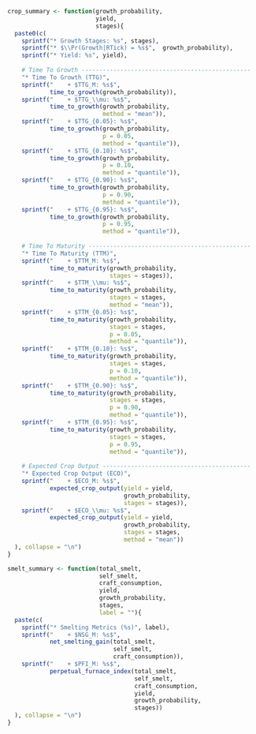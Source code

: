 ```r
crop_summary <- function(growth_probability, 
                         yield, 
                         stages){
  paste0(c(
    sprintf("* Growth Stages: %s", stages), 
    sprintf("* $\\Pr(Growth|RTick) = %s$",  growth_probability), 
    sprintf("* Yield: %s", yield), 
    
    # Time To Growth ------------------------------------------------
    "* Time To Growth (TTG)", 
    sprintf("    + $TTG_M: %s$", 
            time_to_growth(growth_probability)), 
    sprintf("    + $TTG_\\mu: %s$", 
            time_to_growth(growth_probability, 
                           method = "mean")), 
    sprintf("    + $TTG_{0.05}: %s$", 
            time_to_growth(growth_probability,
                           p = 0.05,
                           method = "quantile")), 
    sprintf("    + $TTG_{0.10}: %s$", 
            time_to_growth(growth_probability,
                           p = 0.10,
                           method = "quantile")), 
    sprintf("    + $TTG_{0.90}: %s$", 
            time_to_growth(growth_probability,
                           p = 0.90,
                           method = "quantile")), 
    sprintf("    + $TTG_{0.95}: %s$", 
            time_to_growth(growth_probability,
                           p = 0.95,
                           method = "quantile")), 
    
    # Time To Maturity ----------------------------------------------
    "* Time To Maturity (TTM)", 
    sprintf("    + $TTM_M: %s$", 
            time_to_maturity(growth_probability, 
                             stages = stages)), 
    sprintf("    + $TTM_\\mu: %s$", 
            time_to_maturity(growth_probability, 
                             stages = stages,
                             method = "mean")), 
    sprintf("    + $TTM_{0.05}: %s$", 
            time_to_maturity(growth_probability,
                             stages = stages,
                             p = 0.05,
                             method = "quantile")), 
    sprintf("    + $TTM_{0.10}: %s$", 
            time_to_maturity(growth_probability,
                             stages = stages,
                             p = 0.10,
                             method = "quantile")), 
    sprintf("    + $TTM_{0.90}: %s$", 
            time_to_maturity(growth_probability,
                             stages = stages,
                             p = 0.90,
                             method = "quantile")), 
    sprintf("    + $TTM_{0.95}: %s$", 
            time_to_maturity(growth_probability,
                             stages = stages,
                             p = 0.95,
                             method = "quantile")),
    
    # Expected Crop Output ------------------------------------------
    "* Expected Crop Output (ECO)", 
    sprintf("    + $ECO_M: %s$", 
            expected_crop_output(yield = yield, 
                                 growth_probability, 
                                 stages = stages)), 
    sprintf("    + $ECO_\\mu: %s$", 
            expected_crop_output(yield = yield, 
                                 growth_probability, 
                                 stages = stages,
                                 method = "mean")) 
  ), collapse = "\n")
}
```

```r
smelt_summary <- function(total_smelt, 
                          self_smelt, 
                          craft_consumption, 
                          yield, 
                          growth_probability, 
                          stages, 
                          label = ""){
  paste(c(
    sprintf("* Smelting Metrics (%s)", label), 
    sprintf("    + $NSG_M: %s$", 
            net_smelting_gain(total_smelt, 
                              self_smelt, 
                              craft_consumption)), 
    sprintf("    + $PFI_M: %s$", 
            perpetual_furnace_index(total_smelt, 
                                    self_smelt, 
                                    craft_consumption, 
                                    yield, 
                                    growth_probability, 
                                    stages))
  ), collapse = "\n")
}
```